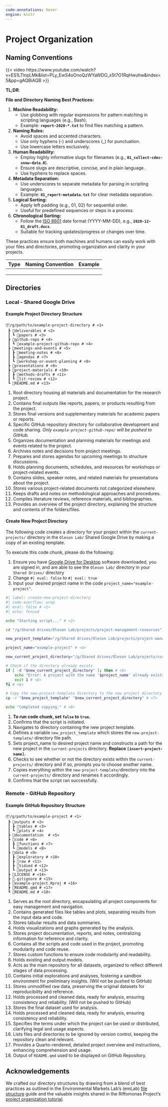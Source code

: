 ```yaml
---
code-annotations: hover
engine: knitr
---
```


# Project Organization {.unnumbered}

## Naming Conventions

{{< video https://www.youtube.com/watch?v=ES1LTlnpLMk&list=PLy_EwS4oOnoQzWYaWDO_x5t7O1RqHwuhw&index=5&pp=gAQBiAQB >}}

**TL;DR**:

**File and Directory Naming Best Practices:**

1.  **Machine Readability:**
    -   Use globbing with regular expressions for pattern matching in scripting languages (e.g., Bash).
    -   Example: **`report-2020-*.txt`** to find files matching a pattern.
2.  **Naming Rules:**
    -   Avoid spaces and accented characters.
    -   Use only hyphens (-) and underscores (_) for punctuation.
    -   Use lowercase letters exclusively.
3.  **Human Readability:**
    -   Employ highly informative slugs for filenames (e.g., **`01_collect-cdec-snow-data.R`**).
    -   Ensure slugs are descriptive, concise, and in plain language.
    -   Use hyphens to replace spaces.
4.  **Metadata Separation:**
    -   Use underscores to separate metadata for parsing in scripting languages.
    -   Example: **`01_report-metadata.txt`** for clear metadata separation.
5.  **Logical Sorting:**
    -   Apply left padding (e.g., 01, 02) for sequential order.
    -   Useful for predefined sequences or steps in a process.
6.  **Chronological Sorting:**
    -   Follow the [ISO 8601](https://www.iso.org/iso-8601-date-and-time-format.html) date format (YYYY-MM-DD), e.g., **`2020-12-01_draft.docx`**.
    -   Suitable for tracking updates/progress or changes over time.

These practices ensure both machines and humans can easily work with your files and directories, promoting organization and clarity in your projects.

| Type | Naming Convention | Example |
|------|-------------------|---------|
|      |                   |         |
|      |                   |         |
|      |                   |         |

## Directories

### Local - Shared Google Drive

#### Example Project Directory Structure

``` .python
📦/g/path/to/example-project-directory # <1>
 ┣ 📂deliverables # <2>
 ┃ ┗ 📂papers # <3>
 ┣ 📂github-repo # <4>
 ┃ ┗ 📂example-project-github-repo # <4>
 ┣ 📂meetings-and-events # <5>
 ┃ ┣ 📂meeting-notes # <6>
 ┃ ┣ 📂agendas # <7>
 ┃ ┗ 📂workshop-or-event-planning # <8>
 ┣ 📂presentations # <9>
 ┣ 📂project-materials # <10>
 ┃ ┣ 📂methods-drafts # <11>
 ┃ ┗ 📂lit-review # <12>
 ┗ 📜README.md # <13>
```

1.  Root directory housing all materials and documentation for the research project.
2.  Contains final outputs like reports, papers, or products resulting from the project.
3.  Stores final versions and supplementary materials for academic papers or reports.
4.  Specific GitHub repository directory for collaborative development and code sharing. *Only `example-project-github-repo/` will be pushed to GitHub.*
5.  Organizes documentation and planning materials for meetings and events related to the project.
6.  Archives notes and decisions from project meetings.
7.  Prepares and stores agendas for upcoming meetings to structure discussions.
8.  Holds planning documents, schedules, and resources for workshops or project-related events.
9.  Contains slides, speaker notes, and related materials for presentations about the project.
10. Stores various project-related documents not categorized elsewhere.
11. Keeps drafts and notes on methodological approaches and procedures.
12. Compiles literature reviews, reference materials, and bibliographies.
13. Provides an overview of the project directory, explaining the structure and contents of the folders/files.

#### Create New Project Directory

The following code creates a directory for your project within the `current-projects/` directory in the `Oleson Lab/` Shared Google Drive by making a copy of an existing template.

To execute this code chunk, please do the following:

1.  Ensure you have [Google Drive for Desktop](https://olesonlab.github.io/oleson-lab_research-project-resource/software-and-platforms.html#sec-download-sign-up-links) software downloaded, you are signed in, and are able to see the `Oleson Lab/` directory in your `Shared Drives/` directory
2.  Change `#| eval: false` to `#| eval: true`
3.  Input your desired project name in the code `project_name="example-project"`.

```bash
#| label: create-new-project-directory
#| code-overflow: wrap
#| eval: false # <1>
#| echo: fenced

echo "Starting script..." # <2>

cd "/g/Shared drives/Oleson Lab/projects/project-management-resources" # <3>

new_project_template="/g/Shared drives/Oleson Lab/projects/project-management-resources/new-project-template" # <4>

project_name="example-project" # <4>

new_current_project_directory="/g/Shared drives/Oleson Lab/projects/current-projects/$project_name"  # <5>

# Check if the directory already exists
if [ -d "$new_current_project_directory" ]; then # <6>
    echo "Error: A project with the name '$project_name' already exists. Please choose a different name." # <6>
    exit 1 # <6>
fi # <6>

# Copy the new-project-template directory to the new project directory
cp -r "$new_project_template" "$new_current_project_directory" # <7>

echo "Completed copying." # <8>
```

1.  **To run code chunk, set `false` to `true`.**
2.  Confirms that the script is initiated.
3.  Navigates to directory containing the new project template.
4.  Defines a variable `new_project_template` which stores the `new-project-template/` directory file path.
5.  Sets project_name to desired project name and constructs a path for the new project in the `current-projects` directory. **Replace `[insert-project-name]`.**
6.  Checks to see whether or not the directory exists within the `current-projects/` directory and if so, prompts you to choose another name.
7.  Copies everything within the `new-project-template/`directory into the `current-projects/` directory and renames it accordingly.
8.  Confirms that the script ran successfully.

### Remote - GitHub Repository

#### Example GitHub Repository Structure

``` .python
📦/g/path/to/example-project # <1>       
 ┣ 📂outputs # <2>                       
 ┃ ┣ 📂tables # <3>                      
 ┃ ┗ 📂plots # <4>                       
 ┣ 📂documentation  # <5>                 
 ┣ 📂code # <6>                           
 ┃ ┣ 📂functions # <7>                  
 ┃ ┗ 📂models # <8>                      
 ┣ 📂data # <9>                           
 ┃ ┣ 📂exploratory # <10>                  
 ┃ ┣ 📂raw # <11>                          
 ┃ ┣ 📂tidied # <12>                       
 ┃ ┗ 📂output # <13>                       
 ┣ 📜LICENSE # <14>                        
 ┣ 📜.gitignore # <15>                     
 ┣ 📜example-project.Rproj # <16>                     
 ┣ 📜README.qmd # <17>                     
 ┗ 📜README.md # <18>  
```

1.  Serves as the root directory, encapsulating all project components for easy management and navigation.
2.  Contains generated files like tables and plots, separating results from the input data and code.
3.  Stores tabular results and data summaries.
4.  Holds visualizations and graphs generated by the analysis.
5.  Stores project documentation, reports, and notes, centralizing information for reference and clarity.
6.  Contains all the scripts and code used in the project, promoting modularity and code reuse.
7.  Stores custom functions to ensure code modularity and readability.
8.  Holds existing and output models.
9.  Acts as the main repository for all datasets, organized to reflect different stages of data processing.
10. Contains initial explorations and analyses, fostering a sandbox environment for preliminary insights. (Will not be pushed to GitHub)
11. Stores unmodified raw data, preserving the original datasets for reproducibility and reference.
12. Holds processed and cleaned data, ready for analysis, ensuring consistency and reliability. (Will not be pushed to GitHub)
13. Stores the final dataset used for analysis.
14. Holds processed and cleaned data, ready for analysis, ensuring consistency and reliability.
15. Specifies the terms under which the project can be used or distributed, clarifying legal and usage aspects.
16. Lists files and directories to be ignored by version control, keeping the repository clean and relevant.
17. Provides a Quarto-rendered, detailed project overview and instructions, enhancing comprehension and usage.
18. Output of `README.qmd` used to be displayed on GitHub Repository.

## Acknowledgements

We crafted our directory structures by drawing from a blend of best practices as outlined in the Environmental Markets Lab's (emLab) [file structure](https://emlab-ucsb.github.io/SOP/2-file-structure.html#file-structure) guide and the valuable insights shared in the Riffomonas Project's [project organization tutorial](https://www.youtube.com/watch?v=olu821RTQA8).

